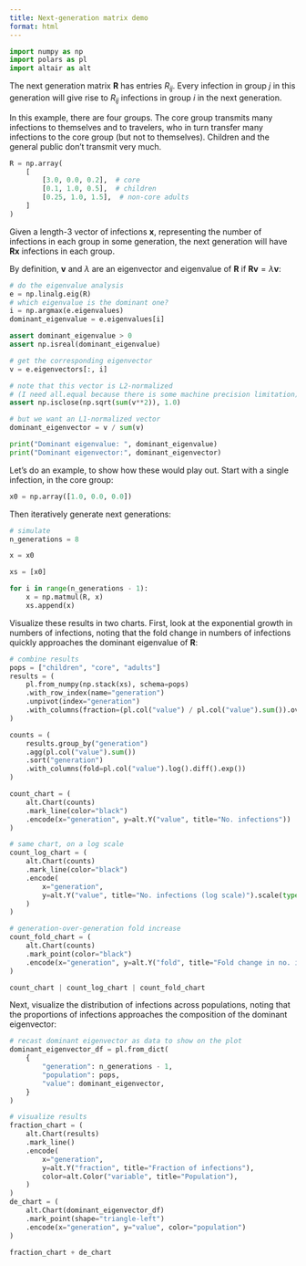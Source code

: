 ```yaml
---
title: Next-generation matrix demo
format: html
---
```


```python
import numpy as np
import polars as pl
import altair as alt
```

The next generation matrix $\mathbf{R}$ has entries $R_{ij}$. Every infection in group $j$ in this generation will give rise to $R_{ij}$ infections in group $i$ in the next generation.

In this example, there are four groups. The core group transmits many infections to themselves and to travelers, who in turn transfer many infections to the core group (but not to themselves). Children and the general public don't transmit very much.

```python
R = np.array(
    [
        [3.0, 0.0, 0.2],  # core
        [0.1, 1.0, 0.5],  # children
        [0.25, 1.0, 1.5],  # non-core adults
    ]
)
```

Given a length-3 vector of infections $\mathbf{x}$, representing the number of infections in each group in some generation, the next generation will have $\mathbf{Rx}$ infections in each group.

By definition, $\mathbf{v}$ and $\lambda$ are an eigenvector and eigenvalue of $\mathbf{R}$ if $\mathbf{Rv} = \lambda \mathbf{v}$:

```python
# do the eigenvalue analysis
e = np.linalg.eig(R)
# which eigenvalue is the dominant one?
i = np.argmax(e.eigenvalues)
dominant_eigenvalue = e.eigenvalues[i]

assert dominant_eigenvalue > 0
assert np.isreal(dominant_eigenvalue)

# get the corresponding eigenvector
v = e.eigenvectors[:, i]

# note that this vector is L2-normalized
# (I need all.equal because there is some machine precision limitation)
assert np.isclose(np.sqrt(sum(v**2)), 1.0)

# but we want an L1-normalized vector
dominant_eigenvector = v / sum(v)

print("Dominant eigenvalue: ", dominant_eigenvalue)
print("Dominant eigenvector:", dominant_eigenvector)
```

Let's do an example, to show how these would play out. Start with a single infection, in the core group:

```python
x0 = np.array([1.0, 0.0, 0.0])
```

Then iteratively generate next generations:

```python
# simulate
n_generations = 8

x = x0

xs = [x0]

for i in range(n_generations - 1):
    x = np.matmul(R, x)
    xs.append(x)
```

Visualize these results in two charts. First, look at the exponential growth in numbers of infections, noting that the fold change in numbers of infections quickly approaches the dominant eigenvalue of $\mathbf{R}$:

```python
# combine results
pops = ["children", "core", "adults"]
results = (
    pl.from_numpy(np.stack(xs), schema=pops)
    .with_row_index(name="generation")
    .unpivot(index="generation")
    .with_columns(fraction=(pl.col("value") / pl.col("value").sum()).over("generation"))
)

counts = (
    results.group_by("generation")
    .agg(pl.col("value").sum())
    .sort("generation")
    .with_columns(fold=pl.col("value").log().diff().exp())
)

count_chart = (
    alt.Chart(counts)
    .mark_line(color="black")
    .encode(x="generation", y=alt.Y("value", title="No. infections"))
)

# same chart, on a log scale
count_log_chart = (
    alt.Chart(counts)
    .mark_line(color="black")
    .encode(
        x="generation",
        y=alt.Y("value", title="No. infections (log scale)").scale(type="log"),
    )
)

# generation-over-generation fold increase
count_fold_chart = (
    alt.Chart(counts)
    .mark_point(color="black")
    .encode(x="generation", y=alt.Y("fold", title="Fold change in no. infections"))
)

count_chart | count_log_chart | count_fold_chart
```

Next, visualize the distribution of infections across populations, noting that the proportions of infections approaches the composition of the dominant eigenvector:

```python
# recast dominant eigenvector as data to show on the plot
dominant_eigenvector_df = pl.from_dict(
    {
        "generation": n_generations - 1,
        "population": pops,
        "value": dominant_eigenvector,
    }
)

# visualize results
fraction_chart = (
    alt.Chart(results)
    .mark_line()
    .encode(
        x="generation",
        y=alt.Y("fraction", title="Fraction of infections"),
        color=alt.Color("variable", title="Population"),
    )
)
de_chart = (
    alt.Chart(dominant_eigenvector_df)
    .mark_point(shape="triangle-left")
    .encode(x="generation", y="value", color="population")
)

fraction_chart + de_chart
```
